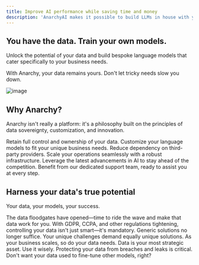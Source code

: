 ```yaml
---
title: Improve AI performance while saving time and money
description: 'AnarchyAI makes it possible to build LLMs in house with your data for your needs.'
---
```


## You have the data. Train your own models.

Unlock the potential of your data and build bespoke language models that cater specifically to your business needs. 

With Anarchy, your data remains yours. Don't let tricky needs slow you down.

![image](../images/Your_Data_LLM.png)

## Why Anarchy?

Anarchy isn't really a platform: it's a philosophy built on the principles of data sovereignty, customization, and innovation.

<CardGroup cols={2}>
  <Card title="Data Sovereignty" icon="lock">
    Retain full control and ownership of your data.
  </Card>
  <Card title="Tailored Solutions" icon="check">
    Customize your language models to fit your unique business needs.
  </Card>
  <Card title="Cost Efficiency" icon="dollar-sign">
    Reduce dependency on third-party providers.
  </Card>
  <Card title="Scalable Infrastructure" icon="server">
    Scale your operations seamlessly with a robust infrastructure.
  </Card>
  <Card title="Cutting-Edge Technology" icon="rocket">
    Leverage the latest advancements in AI to stay ahead of the competition.
  </Card>
  <Card title="Dedicated Support" icon="headset">
    Benefit from our dedicated support team, ready to assist you at every step.
  </Card>
</CardGroup>

## Harness your data's true potential

Your data, your models, your success.

<CardGroup cols={2}>
  <Card title="Data Tsunami" icon="wave">
    The data floodgates have opened—time to ride the wave and make that data work for you.
  </Card>
  <Card title="Regulatory Pressures" icon="shield">
    With GDPR, CCPA, and other regulations tightening, controlling your data isn't just smart—it's mandatory.
  </Card>
  <Card title="Demand for Customization" icon="sliders">
    Generic solutions no longer suffice. Your unique challenges demand equally unique solutions.
  </Card>
  <Card title="Operational Scalability" icon="chart-line">
    As your business scales, so do your data needs.
  </Card>
  <Card title="Strategic Data Utilization" icon="lightbulb">
    Data is your most strategic asset. Use it wisely.
  </Card>
  <Card title="Security Imperatives" icon="lock">
    Protecting your data from breaches and leaks is critical. Don't want your data used to fine-tune other models, right?
  </Card>
</CardGroup>